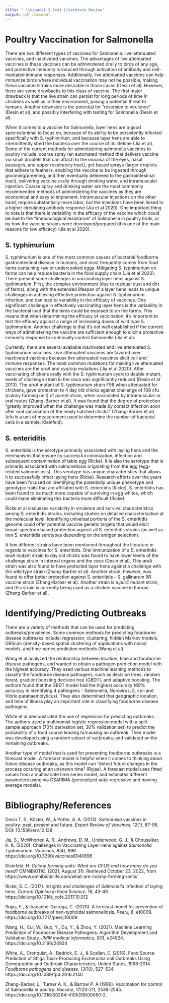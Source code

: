 ```yaml
---
title: " \\vspace{-2.5cm} Literature Review"
output: pdf_document
---
```


# Poultry Vaccination for Salmonella 

There are two different types of vaccines for Salmonella: live-attenuated vaccines, and inactivated vaccines. The advantages of live attenuated vaccines is these vaccines can be administered orally to birds of any age, and protective immunity is induced through activation of antibody and cell-mediated immune responses. Additionally, live attenuated vaccines can help immunize birds where individual vaccination may not be possible, making these vaccines/strains more desirable in those cases (Desin et al). However, there are some drawbacks to this class of vaccine. The first major drawback is that the live strain can persist for long periods of time in chickens as well as in their environment, posing a potential threat to humans. Another downside is the potential for “reversion to virulence” (Desin et al), and possibly interfering with testing for Salmonella (Desin et al). 

When it comes to a vaccine for Salmonella, layer hens are a good species/animal to focus on, because of its ability to be persistently infected specifically with S. typhimirium, and because layer hens are able to intermittently shed the bacteria over the course of its lifetime (Jia et al). Some of the current methods for administering salmonella vaccines to poultry include: coarse spray (an automated method that delivers vaccine via small droplets that can attach to the mucosa of the eyes, nasal passages, and upper respiratory tract), gel-based sprays (larger droplets that adhere to feathers, enabling the vaccine to be ingested through grooming/preening, and then eventually delivered to the gastrointestinal tract), delivering vaccine orally through drinking water, and intramuscular injection. Coarse spray and drinking water are the most commonly recommended methods of administering the vaccines as they are economical and easy to implement. Intramuscular injections on the other hand, require substantially more labor, but the injections have been linked to a higher circulating antibody response (Jia et al 2020). One important thing to note is that there is variability in the efficacy of the vaccine which could be due to the “immunological resistance” of Salmonella in poultry birds, or by how the vaccine strains were developed/prepared (this one of the main reasons for low efficacy) (Jia et al 2020). 

## S. typhimurium

S. typhimurium is one of the most common causes of bacterial foodborne gastrointestinal disease in humans, and most frequently comes from food items containing raw or undercooked eggs. Mitigating S. typhimurium on farms can help reduce bacteria in the food supply chain (Jia et al 2020). There present some challenges in vaccinating layer hens against S. typhimurium. First, the complex environment (due to residual dust and dirt of farms), along with the extended lifespan of a layer hens leads to unique challenges in achieving effective protection against S. typhimurium infection, and can lead to variability in the efficacy of vaccines. One significant challenge in effectively vaccinating layer hens is the variability in the bacterial load that the birds could be exposed to on the farms. This means that when determining the efficacy of vaccination, it’s important to test the efficacy against a range of increasing doses of wild type S. typhimurium. Another challenge is that it’s not well established if the current ways of administering the vaccine are sufficient enough to elicit a protective immunity response to continually control Salmonella (Jia et al). 

Currently, there are several available inactivated and live attenuated S. typhimurium vaccines. Live attenuated vaccines are favored over inactivated vaccines because live attenuated vaccines elicit cell and immune responses. The most common mutations for making live attenuated vaccines are the *aroA* and *cya/crp* mutations (Jia et al 2020). After vaccinating chickens orally with the S. typhimurium cya/crp double mutant, levels of challenge strain in the ceca was significantly reduced (Desin et al 2013). The *aroA* mutant of S. typhimurium strain F98 when attenuated for chickens, gave protection to 4 day old chicks against challenge of 108 cfu (colony forming unit) of parent strain, when vaccinated by intramuscular or oral routes (Zhang-Barber et al). It was found that the degree of protection “greatly improved when the challenge was made by contact infection soon after oral vaccination of the newly hatched chicks” (Zhang-Barber et al). (cfu is a unit of measurement used to determine the number of bacterial cells in a sample; Kleinfeld).


## S. enteriditis

S. enteritidis is the serotype primarily associated with laying hens and the mechanisms that ensure its successful colonization, infection and subsequent contamination of table egg (Ricke). It is also the serotype that is primarily associated with salmonellosis originating from the egg (egg-related salmonellosis). This serotype has unique characteristics that allows it to successfully infect laying hens (Ricke). Research efforts over the years have been focused on identifying the potentially unique phenotype and genotypic traits that are affiliated with S. enteritidis (Ricke). S. enteritidis has been found to be much more capable of surviving in egg whites, which could make eliminating this bacteria more difficult (Ricke). 

Ricke et al discusses variability in virulence and survival characteristics among S. enteritidis strains, including studies on detailed characterization at the molecular level. Identifying universal portions of the S. enteritidis genome could offer potential vaccine genetic targets that would elicit broad-spectrum based protection against all S. enteritidis strains (as well as non S. enteritidis serotypes depending on the antigen selection).

A few different strains have been mentioned throughout the literature in regards to vaccines for S. enteritidis. Oral immunization of a S. enteritidis *aroA* mutant strain to day old chicks was found to have lower levels of the challenge strain in internal organs and the ceca (Desin et al). This *aroA* strain was also found to have protected layer hens against a challenge with the wild type strain (Zhang-Barber et al). Another strain, however, was found to offer better protection against S. enteritidis - S. gallinarum 9R vaccine strain (Zhang-Barber et al). Another strain is a *purE* mutant strain, and this strain is currently being used as a chicken vaccine in Europe (Zhang-Barber et al). 


# Identifying/Predicting Outbreaks

There are a variety of methods that can be used for predicting outbreaks/prevalence. Some common methods for predicting foodborne disease outbreaks include: regression, clustering, hidden Markov models, DBScan (density-based spatial clustering of applications with noise) models, and time-series prediction methods (Wang et al).

Wang et al analyzed the relationship between location, time and foodborne disease pathogens, and wanted to obtain a pathogen prediction model with the highest accuracy. They used various machine learning methods to classify the foodborne disease pathogens, such as decision trees, random forest, gradient boosting decision tree (GBDT), and adaptive boosting. The authors found that the GBDT model had the highest accuracy (69% accuracy in identifying 4 pathogens - Salmonella, Norovirus, E. coli and Vibrio parahaemolyticus). They also determined that geographic location, and time of illness play an important role in classifying foodborne disease pathogens.  

White et al demonstrated the use of regression for predicting outbreaks. The authors used a multinomial logistic regression model with a split-sample approach (70% derivation set, 30% validation set) to predict the probability of a food source leading to/causing an outbreak. Their model was developed using a random subset of outbreaks, and validated on the remaining outbreaks. 

Another type of model that is used for preventing foodborne outbreaks is a forecast model. A forecast model is helpful when it comes to thinking about future disease outbreaks, as this model can “detect future changes in the process occuring at an unknown time” (Rojas). A forecast model uses fitted values from a multivariate time series model, and estimates different parameters using via GSARIMA (generalized auto-regressive and moving average models).

\newpage


# Bibliography/References

Desin T. S., Köster, W., & Potter, A. A. (2013). *Salmonella* vaccines in poultry: past, present and
future. *Expert Review of Vaccines*, 12(1), 87-96. DOI: 10.1586/erv.12.138

Jia, S., McWhorter, A. R., Andrews, D. M., Underwood, G. J., & Chousalkar, K. K. (2020).
Challenges in Vaccinating Layer Hens against *Salmonella* Typhimurium. *Vaccines, 8*(4), 696. https://doi.org/10.3390/vaccines8040696

Kleinfeld, H. *Colony forming units: What are CFUS and how many do you need?* OMNiBiOTiC. (2021, August 31). Retrieved October 23, 2022, from  https://www.omnibioticlife.com/what-are-colony-forming-units/ 

Ricke, S. C. (2017). Insights and challenges of *Salmonella* infection of laying hens. *Current Opinion in Food Science*, 18, 43-49. https://doi.org/10.1016/j.cofs.2017.10.012 

Rojas, F., & Ibacache-Quiroga, C. (2020). A forecast model for prevention of foodborne outbreaks of non-typhoidal salmonellosis. *PeerJ, 8*, e10009. https://doi.org/10.7717/peerj.10009

Wang, H., Cui, W., Guo, Y., Du, Y., & Zhou, Y. (2021). Machine Learning Prediction of Foodborne Disease Pathogens: Algorithm Development and Validation Study. *JMIR medical informatics, 9*(1), e24924. https://doi.org/10.2196/24924

White, A., Cronquist, A., Bedrick, E. J., & Scallan, E. (2016). Food Source Prediction of Shiga Toxin-Producing Escherichia coli Outbreaks Using Demographic and Outbreak Characteristics, United States, 1998-2014. *Foodborne pathogens and disease, 13*(10), 527–534. https://doi.org/10.1089/fpd.2016.2140

Zhang-Barber, L., Turner A. K., & Barrow P. A (1999). Vaccination for control of Salmonella in poultry. *Vaccine*, 17(20-21), 2538-2545. https://doi.org/10.1016/S0264-410X(99)00060-2.
